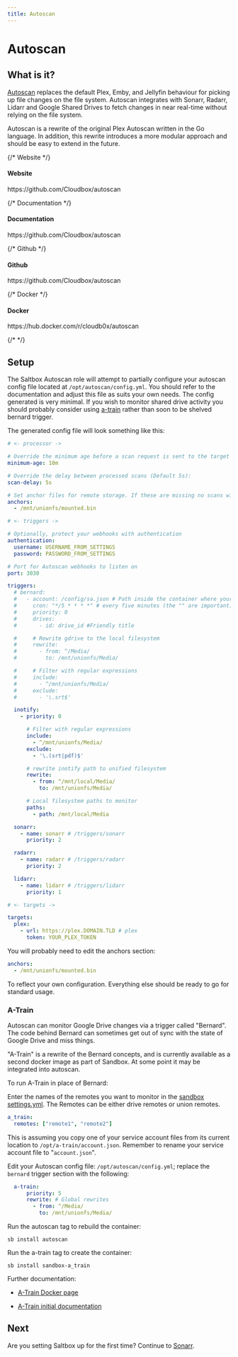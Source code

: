 ```yaml
---
title: Autoscan
---
```



# Autoscan

## What is it?

[Autoscan](https://github.com/Cloudbox/autoscan) replaces the default Plex, Emby, and Jellyfin behaviour for picking up file changes on the file system. Autoscan integrates with Sonarr, Radarr, Lidarr and Google Shared Drives to fetch changes in near real-time without relying on the file system.

Autoscan is a rewrite of the original Plex Autoscan written in the Go language. In addition, this rewrite introduces a more modular approach and should be easy to extend in the future.

<div class="container" style={{ padding: 0 }}>
  <div class="row is-multiline">
    {/* Website */}
    <div class="col col--6">
      <Link class="card" href="https://github.com/Cloudbox/autoscan" style={{ height: '100%' }}>
        <div class="card__body">
          <h4>Website</h4>
          <p>https://github.com/Cloudbox/autoscan</p>
        </div>
      </Link>
    </div>
    {/* Documentation */}
    <div class="col col--6">
      <Link class="card" href="https://github.com/Cloudbox/autoscan" style={{ height: '100%' }}>
        <div class="card__body">
          <h4>Documentation</h4>
          <p>https://github.com/Cloudbox/autoscan</p>
        </div>
      </Link>
    </div>
    {/* Github */}
    <div class="col col--6">
      <Link class="card" href="https://github.com/Cloudbox/autoscan" style={{ height: '100%' }}>
        <div class="card__body">
          <h4>Github</h4>
          <p>https://github.com/Cloudbox/autoscan</p>
        </div>
      </Link>
    </div>
    {/* Docker */}
    <div class="col col--6">
      <Link class="card" href="https://hub.docker.com/r/cloudb0x/autoscan" style={{ height: '100%' }}>
        <div class="card__body">
          <h4>Docker</h4>
          <p>https://hub.docker.com/r/cloudb0x/autoscan</p>
        </div>
      </Link>
    </div>
    {/*  */}
  </div>
</div>

## Setup

The Saltbox Autoscan role will attempt to partially configure your autoscan config file located at `/opt/autoscan/config.yml`. You should refer to the documentation and adjust this file as suits your own needs. The config generated is very minimal. If you wish to monitor shared drive activity you should probably consider using [a-train](https://github.com/m-rots/a-train/pkgs/container/a-train) rather than soon to be shelved bernard trigger.

The generated config file will look something like this:

```yaml
# <- processor ->

# Override the minimum age before a scan request is sent to the target (Default 10m):
minimum-age: 10m

# Override the delay between processed scans (Default 5s):
scan-delay: 5s

# Set anchor files for remote storage. If these are missing no scans will be sent to the target to avoid files being trashed when a mount fails
anchors:
  - /mnt/unionfs/mounted.bin

# <- triggers ->

# Optionally, protect your webhooks with authentication
authentication:
  username: USERNAME_FROM_SETTINGS
  password: PASSWORD_FROM_SETTINGS

# Port for Autoscan webhooks to listen on
port: 3030

triggers:
  # bernard:
  #   - account: /config/sa.json # Path inside the container where your SA is located
  #     cron: "*/5 * * * *" # every five minutes (the "" are important)
  #     priority: 0
  #     drives:
  #       - id: drive_id #Friendly title

  #     # Rewrite gdrive to the local filesystem
  #     rewrite:
  #       - from: ^/Media/
  #         to: /mnt/unionfs/Media/

  #     # Filter with regular expressions
  #     include:
  #       - ^/mnt/unionfs/Media/
  #     exclude:
  #       - '\.srt$'

  inotify:
    - priority: 0

      # Filter with regular expressions
      include:
        - ^/mnt/unionfs/Media/
      exclude:
        - '\.(srt|pdf)$'

      # rewrite inotify path to unified filesystem
      rewrite:
        - from: ^/mnt/local/Media/
          to: /mnt/unionfs/Media/

      # Local filesystem paths to monitor
      paths:
        - path: /mnt/local/Media

  sonarr:
    - name: sonarr # /triggers/sonarr
      priority: 2

  radarr:
    - name: radarr # /triggers/radarr
      priority: 2

  lidarr:
    - name: lidarr # /triggers/lidarr
      priority: 1

# <- targets ->

targets:
  plex:
    - url: https://plex.DOMAIN.TLD # plex
      token: YOUR_PLEX_TOKEN
```

You will probably need to edit the anchors section:
```yaml
anchors:
  - /mnt/unionfs/mounted.bin
```
To reflect your own configuration.  Everything else should be ready to go for standard usage.


### A-Train

Autoscan can monitor Google Drive changes via a trigger called "Bernard".  The code behind Bernard can sometimes get out of sync with the state of Google Drive and miss things.

"A-Train" is a rewrite of the Bernard concepts, and is currently available as a second docker image as part of Sandbox.  At some point it may be integrated into autoscan.

To run A-Train in place of Bernard:

Enter the names of the remotes you want to monitor in the [sandbox settings.yml](https://docs.saltbox.dev/sandbox/settings/). The Remotes can be either drive remotes or union remotes.

```yaml
a_train:
  remotes: ["remote1", "remote2"]
```

This is assuming you copy one of your service account files from its current location to `/opt/a-train/account.json`.  Remember to rename your service account file to "`account.json`".

Edit your Autoscan config file: `/opt/autoscan/config.yml`; replace the `bernard` trigger section with the following:

```yaml
  a-train:
      priority: 5
      rewrite: # Global rewrites
        - from: ^/Media/
          to: /mnt/unionfs/Media/
```

Run the autoscan tag to rebuild the container:

```shell
sb install autoscan
```

Run the a-train tag to create the container:

```shell
sb install sandbox-a_train
```

Further documentation:

- [A-Train Docker page](https://github.com/users/m-rots/packages/container/package/a-train)

- [A-Train initial documentation](https://gist.github.com/m-rots/f345fd2cfc44585266b620feb9fbd612)

## Next

Are you setting Saltbox up for the first time?  Continue to [Sonarr](/apps/sonarr/).
